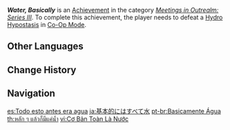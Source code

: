 {{Achievement Infobox
|id           = 86023
|order id     = 9022
|category     = Meetings in Outrealm: Series III
|description  = Defeat a [[Hydro Hypostasis]] in Co-Op Mode.
|requirements = 
|primogems    = 10
|tracking     = 
|topic        = Hydro Hypostasis;Co-Op Mode
|hidden       = 
|type         = 
}}
'''''Water, Basically''''' is an [[Achievement]] in the category ''[[Meetings in Outrealm: Series III]]''. To complete this achievement, the player needs to defeat a [[Hydro Hypostasis]] in [[Co-Op Mode]].
<!--
==Gameplay Notes==

==Trivia==

==Video Guides==
{{EVT
|video1   = 
|caption1 = 
}}
-->
==Other Languages==
{{Other Languages
|en      = Water, Basically
|zhs     = 基本上都是水
|zhs_rm  = Jīběn Shàng Dōushì Shuǐ
|zht     = 基本上都是水
|zht_rm  = Jīběn Shàng Dōushì Shuǐ
|zh_tl   = Basically, It's All Water
|ja      = 基本的にはすべて水
|ja_rm   = Kihonteki ni wa Subete Mizu
|ja_tl   = Basically, It's All Water
|ko      = 물의 세상
|ko_rm   = Mul-ui Sesang
|ko_tl   = World of Water
|es      = Todo esto antes era agua
|es_tl   = All This Was Water Before
|fr      = De l'eau, en fait
|fr_tl   = Water, Actually
|ru      = Одна вода
|ru_tl   = One Water
|th      = หลัก ๆ แล้วก็มีแค่น้ำ
|th_rm   = 
|th_tl   = 
|vi      = Cơ Bản Toàn Là Nước
|vi_tl   = Basically All is Water
|de      = Im Grunde alles Wasser
|de_tl   = Basiclly All Water
|id      = Intinya, Air
|id_tl   = The Point is, Water
|pt      = Basicamente Água
|pt_tl   = Basically Water
|tr      = Özünde Hepsi Su
|tr_tl   = Basiclly All Water
|it      = Acqua, praticamente
|it_tl   = 
}}

==Change History==
{{Change History|3.0}}
<!--
==References==
{{Reflist}}
-->
==Navigation==
{{Achievement Navbox}}

[[es:Todo esto antes era agua]]
[[ja:基本的にはすべて水]]
[[pt-br:Basicamente Água]]
[[th:หลัก ๆ แล้วก็มีแค่น้ำ]]
[[vi:Cơ Bản Toàn Là Nước]]